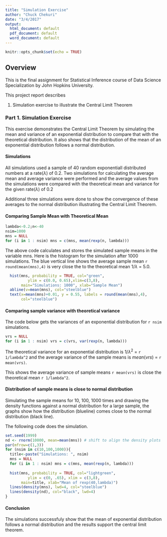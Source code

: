 ```yaml
---
title: "Simulation Exercise"
author: "Chuck Chekuri"
date: "3/4/2017"
output:
  html_document: default
  pdf_document: default
  word_document: default
---
```


```r
knitr::opts_chunk$set(echo = TRUE)
```

## Overview

This is the final assignment for Statistical Inference course of Data Science Specialization by John Hopkins University.

This project report describes

1. Simulation exercise to illustrate the Central Limit Theorem


### Part 1. Simulation Exercise
This exercise demonstrates the Central Limit Theorem by simulating the mean and variance of an exponential distribution to compare that with the theoretical distribution. It also shows that the distribution of the mean of an exponential distribution follows a normal distribution.

#### Simulations
All simulations used a sample of 40 random exponentiall distributed numbers at a rate($\lambda$) of 0.2. 
Two simulations for calculating the average mean and average variance were performed and the average values from the simulations were compared with the theoretical mean and variance for the given rate($\lambda$) of 0.2

Additional three simulations were done to show the convergence of these averages to the normal distribution illustrating the Central Limit Theorem.

#### Comparing Sample Mean with Theoretical Mean
```r
lambda<-0.2;n<-40
nsim=1000
mns = NULL
for (i in 1 : nsim) mns = c(mns, mean(rexp(n, lambda)))
```

The above code calculates and stores the simulated sample means in the variable mns. Here is the histogram for the simulation after 1000 simulations. The blue vertical line shows the average sample mean `r round(mean(mns),4)` is very close the to the theoretical mean 1/$\lambda$ = 5.0.

```r
  hist(mns, probability = TRUE, col="green", 
          ylim = c(0.0, 0.65),xlim=c(3,8),
       main="Simulations: 1000", xlab="Sample Mean")
  abline(v=mean(mns), col="steelblue")
  text(x=mean(mns)+0.01, y = 0.55, labels = round(mean(mns),4), 
       col="steelblue")

```

#### Comparing sample variance with theoretical variance
The code below gets the variances of an exponential distribution for `r nsim` simulations.
```r
vrs = NULL
for (i in 1 : nsim) vrs = c(vrs, var(rexp(n, lambda)))
```
The theoretical variance for an exponential distribution is $1/\lambda^2$ = `r 1/lambda^2` and the average variance of the sample means is $mean(vrs)$ = `r mean(vrs)`.

This shows the average variance of sample means `r mean(vrs)` is close the theoretical mean `r 1/lambda^2`.

#### Distribution of sample means is close to normal distribution
Simulating the sample means for 10, 100, 1000 times and drawing the density functions against a normal distribution for a large sample, the graphs show how the distribution (blueline) comes close to the normal distribution (black line).

The following code does the simulation.
```r
set.seed(1999)
nd <- rnorm(10000, mean=mean(mns)) # shift to align the density plots
par(mfrow=c(1,3))
for (nsim in c(10,100,1000)){ 
  title<-paste("Simulations: ", nsim)
  mns = NULL
  for (i in 1 : nsim) mns = c(mns, mean(rexp(n, lambda)))
  
  hist(mns, probability = TRUE, col="lightgreen", 
          ylim = c(0, .65), xlim = c(3,8),
       main=title, xlab="Mean of rexp(40,lambda)")
  lines(density(mns), lwd=4, col="steelblue")
  lines(density(nd), col="black", lwd=4)
}

```   

#### Conclusion
The simulations successfuly show that the mean of exponential distribution follows a normal distribution and the results support the central limit theorem.

